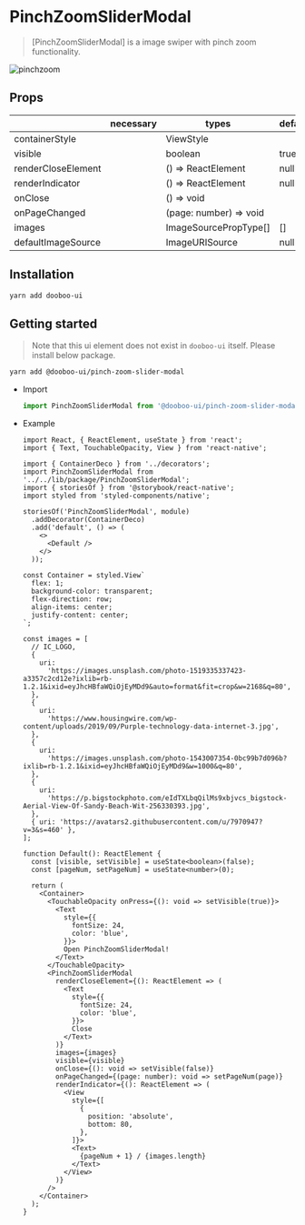 
<Meta title="Packages/PinchZoomSliderModal" />

# PinchZoomSliderModal

> [PinchZoomSliderModal] is a image swiper with pinch zoom functionality.

![pinchzoom](https://user-images.githubusercontent.com/27461460/73713538-22345700-4751-11ea-9a8c-aaca24d0b360.gif)

## Props

|                    | necessary | types                  | default |
| ------------------ | --------- | ---------------------- | ------- |
| containerStyle     |           | ViewStyle              |         |
| visible            |           | boolean                | true    |
| renderCloseElement |           | () => ReactElement     | null    |
| renderIndicator    |           | () => ReactElement     | null    |
| onClose            |           | () => void             |         |
| onPageChanged      |           | (page: number) => void |         |
| images             |           | ImageSourcePropType[]  | []      |
| defaultImageSource |           | ImageURISource         | null    |

## Installation

```sh
yarn add dooboo-ui
```

## Getting started

> Note that this ui element does not exist in `dooboo-ui` itself. Please install below package.

```sh
yarn add @dooboo-ui/pinch-zoom-slider-modal
```

- Import

  ```ts
  import PinchZoomSliderModal from '@dooboo-ui/pinch-zoom-slider-modal';
  ```

- Example

  ```tsx
  import React, { ReactElement, useState } from 'react';
  import { Text, TouchableOpacity, View } from 'react-native';

  import { ContainerDeco } from '../decorators';
  import PinchZoomSliderModal from '../../lib/package/PinchZoomSliderModal';
  import { storiesOf } from '@storybook/react-native';
  import styled from 'styled-components/native';

  storiesOf('PinchZoomSliderModal', module)
    .addDecorator(ContainerDeco)
    .add('default', () => (
      <>
        <Default />
      </>
    ));

  const Container = styled.View`
    flex: 1;
    background-color: transparent;
    flex-direction: row;
    align-items: center;
    justify-content: center;
  `;

  const images = [
    // IC_LOGO,
    {
      uri:
        'https://images.unsplash.com/photo-1519335337423-a3357c2cd12e?ixlib=rb-1.2.1&ixid=eyJhcHBfaWQiOjEyMDd9&auto=format&fit=crop&w=2168&q=80',
    },
    {
      uri:
        'https://www.housingwire.com/wp-content/uploads/2019/09/Purple-technology-data-internet-3.jpg',
    },
    {
      uri:
        'https://images.unsplash.com/photo-1543007354-0bc99b7d096b?ixlib=rb-1.2.1&ixid=eyJhcHBfaWQiOjEyMDd9&w=1000&q=80',
    },
    {
      uri:
        'https://p.bigstockphoto.com/eIdTXLbqQilMs9xbjvcs_bigstock-Aerial-View-Of-Sandy-Beach-Wit-256330393.jpg',
    },
    { uri: 'https://avatars2.githubusercontent.com/u/7970947?v=3&s=460' },
  ];

  function Default(): ReactElement {
    const [visible, setVisible] = useState<boolean>(false);
    const [pageNum, setPageNum] = useState<number>(0);

    return (
      <Container>
        <TouchableOpacity onPress={(): void => setVisible(true)}>
          <Text
            style={{
              fontSize: 24,
              color: 'blue',
            }}>
            Open PinchZoomSliderModal!
          </Text>
        </TouchableOpacity>
        <PinchZoomSliderModal
          renderCloseElement={(): ReactElement => (
            <Text
              style={{
                fontSize: 24,
                color: 'blue',
              }}>
              Close
            </Text>
          )}
          images={images}
          visible={visible}
          onClose={(): void => setVisible(false)}
          onPageChanged={(page: number): void => setPageNum(page)}
          renderIndicator={(): ReactElement => (
            <View
              style={[
                {
                  position: 'absolute',
                  bottom: 80,
                },
              ]}>
              <Text>
                {pageNum + 1} / {images.length}
              </Text>
            </View>
          )}
        />
      </Container>
    );
  }
  ```
